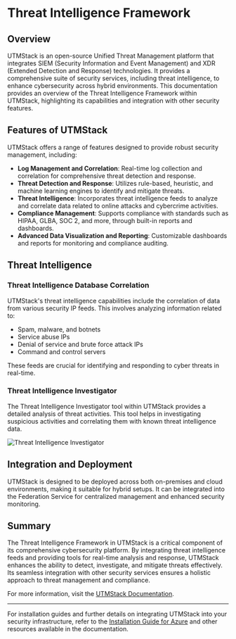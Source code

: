 # Threat Intelligence Framework

## Overview

UTMStack is an open-source Unified Threat Management platform that integrates SIEM (Security Information and Event Management) and XDR (Extended Detection and Response) technologies. It provides a comprehensive suite of security services, including threat intelligence, to enhance cybersecurity across hybrid environments. This documentation provides an overview of the Threat Intelligence Framework within UTMStack, highlighting its capabilities and integration with other security features.

## Features of UTMStack

UTMStack offers a range of features designed to provide robust security management, including:

- **Log Management and Correlation**: Real-time log collection and correlation for comprehensive threat detection and response.
- **Threat Detection and Response**: Utilizes rule-based, heuristic, and machine learning engines to identify and mitigate threats.
- **Threat Intelligence**: Incorporates threat intelligence feeds to analyze and correlate data related to online attacks and cybercrime activities.
- **Compliance Management**: Supports compliance with standards such as HIPAA, GLBA, SOC 2, and more, through built-in reports and dashboards.
- **Advanced Data Visualization and Reporting**: Customizable dashboards and reports for monitoring and compliance auditing.

## Threat Intelligence

### Threat Intelligence Database Correlation

UTMStack's threat intelligence capabilities include the correlation of data from various security IP feeds. This involves analyzing information related to:

- Spam, malware, and botnets
- Service abuse IPs
- Denial of service and brute force attack IPs
- Command and control servers

These feeds are crucial for identifying and responding to cyber threats in real-time.

### Threat Intelligence Investigator

The Threat Intelligence Investigator tool within UTMStack provides a detailed analysis of threat activities. This tool helps in investigating suspicious activities and correlating them with known threat intelligence data.

![Threat Intelligence Investigator](https://mintcdn.com/utmstack/lxb2uSs0wybYno8q/images/import%20federation%20server/threat_intelligence.png?fit=max&auto=format&n=lxb2uSs0wybYno8q&q=85&s=2a8b2b9928a26246e1e602abe075c39c)

## Integration and Deployment

UTMStack is designed to be deployed across both on-premises and cloud environments, making it suitable for hybrid setups. It can be integrated into the Federation Service for centralized management and enhanced security monitoring.

## Summary

The Threat Intelligence Framework in UTMStack is a critical component of its comprehensive cybersecurity platform. By integrating threat intelligence feeds and providing tools for real-time analysis and response, UTMStack enhances the ability to detect, investigate, and mitigate threats effectively. Its seamless integration with other security services ensures a holistic approach to threat management and compliance.

For more information, visit the [UTMStack Documentation](https://documentation.utmstack.com/v10/Getting%20started/introduction).

---

For installation guides and further details on integrating UTMStack into your security infrastructure, refer to the [Installation Guide for Azure](https://documentation.utmstack.com/v10/Installation/guide_for_azure) and other resources available in the documentation.
